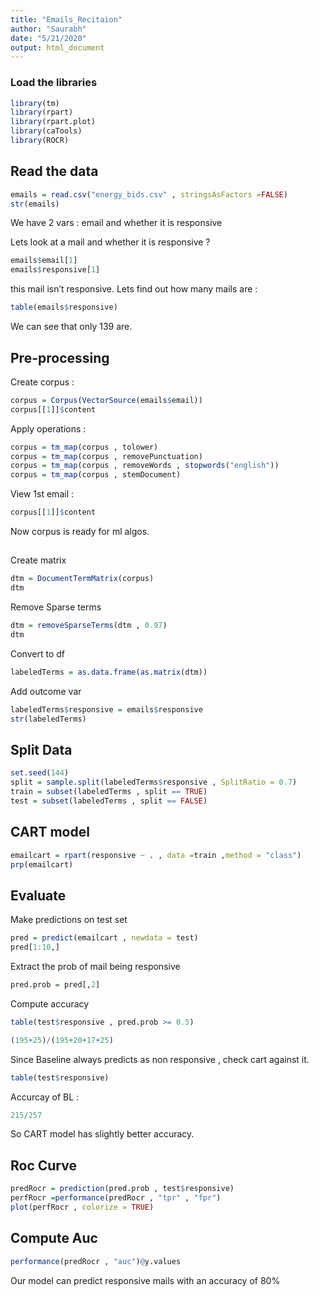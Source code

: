 ```yaml
---
title: "Emails_Recitaion"
author: "Saurabh"
date: "5/21/2020"
output: html_document
---
```


### Load the libraries
```r
library(tm)
library(rpart)
library(rpart.plot)
library(caTools)
library(ROCR)
```


## Read the data
```r
emails = read.csv("energy_bids.csv" , stringsAsFactors =FALSE)
str(emails)


```
We have 2 vars : email and whether it is responsive

Lets look at a mail and whether it is responsive ?
```r
emails$email[1]
emails$responsive[1]
```

this mail isn't responsive.
Lets find out how many mails are :
```r
table(emails$responsive)
```

We can see that only 139 are.


## Pre-processing

Create corpus :
```r
corpus = Corpus(VectorSource(emails$email))
corpus[[1]]$content
```

Apply operations : 
```r
corpus = tm_map(corpus , tolower)
corpus = tm_map(corpus , removePunctuation)
corpus = tm_map(corpus , removeWords , stopwords("english"))
corpus = tm_map(corpus , stemDocument)
```

View 1st email :
```r
corpus[[1]]$content
```

Now corpus is ready for ml algos.

##
Create matrix
```r
dtm = DocumentTermMatrix(corpus)
dtm
```

Remove Sparse terms
```r
dtm = removeSparseTerms(dtm , 0.97)
dtm
```

Convert to df
```r
labeledTerms = as.data.frame(as.matrix(dtm))
```

Add outcome var
```r
labeledTerms$responsive = emails$responsive
str(labeledTerms)
```


## Split Data
```r
set.seed(144)
split = sample.split(labeledTerms$responsive , SplitRatio = 0.7)
train = subset(labeledTerms , split == TRUE)
test = subset(labeledTerms , split == FALSE)
```

## CART model
```r
emailcart = rpart(responsive ~ . , data =train ,method = "class")
prp(emailcart)
```

## Evaluate

Make predictions on test set
```r
pred = predict(emailcart , newdata = test)
pred[1:10,]

```

Extract the prob of mail being responsive
```r
pred.prob = pred[,2]
```

Compute accuracy
```r
table(test$responsive , pred.prob >= 0.5)
```

```r
(195+25)/(195+20+17+25)
```

Since Baseline always predicts as non responsive , check cart against it.

```r
table(test$responsive)
```

Accurcay of BL : 
```r
215/257
```

So CART model has slightly better accuracy.

## Roc Curve
```r
predRocr = prediction(pred.prob , test$responsive)
perfRocr =performance(predRocr , "tpr" , "fpr")
plot(perfRocr , colorize = TRUE)
```

## Compute Auc
```r
performance(predRocr , "auc")@y.values
```

Our model can predict responsive mails with an accuracy of 80%